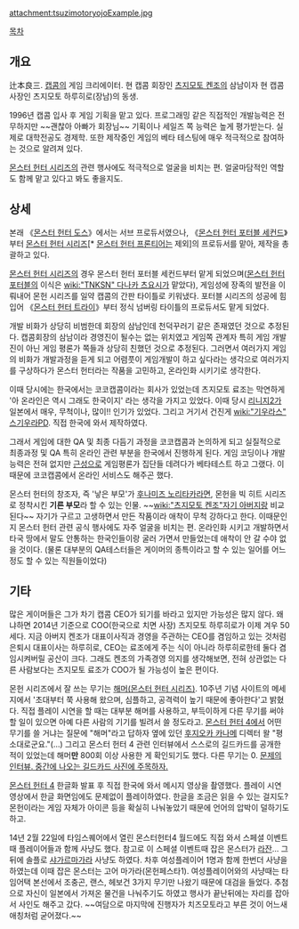 attachment:tsuzimotoryojoExample.jpg

[[목차]]

== 개요 ==
辻本良三. [[캡콤]]의 게임 크리에이터. 현 캡콤 회장인 [[츠지모토 켄조]]의 삼남이자 현 캡콤 사장인 츠지모토 하루히로(장남)의 동생.

1996년 캡콤 입사 후 게임 기획을 맡고 있다. 프로그래밍 같은 직접적인 개발능력은 전무하지만 ~~괜찮아 아빠가 회장님~~ 기획이나 세일즈 쪽 능력은 높게 평가받는다. 실제로 대학전공도 경제학. 또한 제작중인 게임의 베타 테스팅에 매우 적극적으로 참여하는 것으로 알려져 있다.

[[몬스터 헌터 시리즈]]의 관련 행사에도 적극적으로 얼굴을 비치는 편. 얼굴마담적인 역할도 함께 맡고 있다고 봐도 좋을지도.

== 상세 ==
본래 《[[몬스터 헌터 도스]]》에서는 서브 프로듀서였으나, 《[[몬스터 헌터 포터블 세컨드]]》부터 [[몬스터 헌터 시리즈]][* [[몬스터 헌터 프론티어]]는 제외]의 프로듀서를 맡아, 제작을 총괄하고 있다.

[[몬스터 헌터 시리즈]]의 경우 몬스터 헌터 포터블 세컨드부터 맡게 되었으며([[몬스터 헌터 포터블]]의 이식은 [[wiki:"TNKSN" 다나카 츠요시]]가 맡았다), 게임성에 장족의 발전을 이뤄내어 몬헌 시리즈를 일약 캡콤의 간판 타이틀로 키워냈다. 포터블 시리즈의 성공에 힘입어 《[[몬스터 헌터 트라이]]》부터 정식 넘버링 타이틀의 프로듀서도 맡게 되었다.

개발 비화가 상당히 비범한데 회장의 삼남인데 천덕꾸러기 같은 존재였던 것으로 추정된다. 캡콤회장의 삼남이라 경영진이 될수는 없는 위치였고 게임쪽 관계자 특히 게임 개발진이 아닌 게임 평론가 쪽들과 상당히 친했던 것으로 추정된다. 그러면서 여러가지 게임의 비화가 개발과정을 듣게 되고 어렴풋이 게임개발이 하고 싶다라는 생각으로 여러가지를 구상하다가 몬스터 헌터라는 작품을 고민하고, 온라인화 시키기로 생각한다.

이때 당시에는 한국에서는 코코캡콤이라는 회사가 있었는데 츠지모토 료조는 막연하게 '아 온라인은 역시 그래도 한국이지' 라는 생각을 가지고 있었다. 이때 당시 [[리니지2]]가 일본에서 매우, 무척이나, 많이!! 인기가 있었다. 그리고 거기서 건진게 [[wiki:"기우라스" 스기우라]]PD. 직접 한국에 와서 제작하였다.

그래서 게임에 대한 QA 및 최종 다듬기 과정을 코코캡콤과 논의하게 되고 실질적으로 최종과정 및 QA 특히 온라인 관련 부분을 한국에서 진행하게 된다. 게임 코딩이나 개발능력은 전혀 없지만 [[근성]]으로 게임평론가 집단들 데려다가 베타테스트 하고 그랬다. 이 때문에 코코캡콤에서 온라인 서비스도 해주곤 했다.

몬스터 헌터의 창조자, 즉 '낳은 부모'가 [[후나미즈 노리타카]]라면, 몬헌을 빅 히트 시리즈로 정착시킨 '''기른 부모'''라 할 수 있는 인물. ~~[[wiki:"츠지모토 켄조"자기 아버지]]랑 비교된다~~ 자기가 구르고 고생하면서 만든 작품이라 애착이 무척 강하다고 한다. 이때문인지 몬스터 헌터 관련 공식 행사에도 자주 얼굴을 비치는 편. 온라인화 시키고 개발하면서 타국 땅에서 말도 안통하는 한국인들이랑 굴러 가면서 만들었는데 애착이 안 갈 수야 없을 것이다. (물론 대부분의 QA테스터들은 게이머의 종특이라고 할 수 있는 일어를 어느정도 할 수 있는 직원들이었다)

== 기타 ==
많은 게이머들은 그가 차기 캡콤 CEO가 되기를 바라고 있지만 가능성은 많지 않다. 왜냐하면 2014년 기준으로 COO(한국으로 치면 사장) 츠지모토 하루히로가 이제 겨우 50세다. 지금 아버지 켄조가 대표이사직과 경영을 주관하는 CEO를 겸임하고 있는 것처럼 은퇴시 대표이사는 하루히로, CEO는 료조에게 주는 식이 아니라 하루히로한테 둘다 겸임시켜버릴 공산이 크다. 그래도 켄조의 가족경영 의지를 생각해보면, 전혀 상관없는 다른 사람보다는 츠지모토 료조가 COO가 될 가능성이 높은 편이다.

몬헌 시리즈에서 잘 쓰는 무기는 [[해머(몬스터 헌터 시리즈)]]. 10주년 기념 사이트의 메세지에서 '초대부터 쭉 사용해 왔으며, 심플하고, 공격력이 높기 때문에 좋아한다'고 밝혔다. 직접 플레이 시연을 할 때는 대부분 해머를 사용하고, 부득이하게 다른 무기를 써야 할 일이 있으면 아예 다른 사람의 기기를 빌려서 쓸 정도라고. [[몬스터 헌터 4]]에서 어떤 무기를 쓸 거냐는 질문에 "해머"라고 답하자 옆에 있던 [[후지오카 카나메]] 디렉터 왈 "평소대로군요."(…) 그리고 몬스터 헌터 4 관련 인터뷰에서 스스로의 길드카드를 공개한 적이 있었는데 해머'''만''' 800회 이상 사용한 게 확인되기도 했다. 다른 무기는 0. [http://ruliweb.daum.net/news/view/59380.daum 문제의 인터뷰. 중간에 나오는 길드카드 사진에 주목하자.]

[[몬스터 헌터 4]] 한글화 발표 후 직접 한국에 와서 메시지 영상을 촬영했다. 플레이 시연 영상에서 한글 화면임에도 문제없이 플레이하였다. 한글을 조금은 읽을 수 있는 걸지도? 몬헌이라는 게임 자체가 아이콘 등을 확실히 나눠놓았기 때문에 언어의 압박이 덜하기도 하고.

14년 2월 22일에 타임스퀘어에서 열린 몬스터헌터4 월드에도 직접 와서 스페셜 이벤트때 플레이어들과 함께 사냥도 했다. 참고로 이 스페셜 이벤트때 잡은 몬스터가 [[라잔]]... 그뒤에 솔플로 [[샤가르마가라]] 사냥도 하였다. 차후 여성플레이어 1명과 함께 한번더 사냥을 하였는데 이때 잡은 몬스터는 고어 마가라(몬헌페스타1). 여성플레이어와의 사냥때는 타임어택 본선에서 조충곤, 랜스, 헤보건 3가지 무기만 나왔기 때문에 대검을 들었다. 추첨으로 자신이 일본에서 가져온 물건을 나눠주기도 하였고 행사가 끝난뒤에는 자리를 잡아서 사인도 해주고 갔다. ~~여담으로 마지막에 진행자가 치즈모토라고 부른 것이 어느새 애칭처럼 굳어졌다.~~
